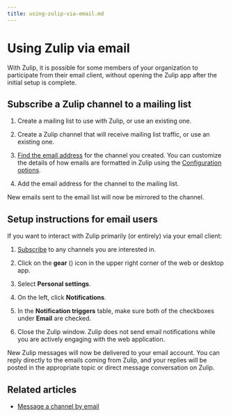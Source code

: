 ```yaml
---
title: using-zulip-via-email.md
---
```


# Using Zulip via email

With Zulip, it is possible for some members of your organization to participate
from their email client, without opening the Zulip app after the initial
setup is complete.

## Subscribe a Zulip channel to a mailing list

<Tabs>
<TabItem label="instructions-for-all-platforms">

1. Create a mailing list to use with Zulip, or use an existing one.

2. Create a Zulip channel that will receive mailing list traffic, or
   use an existing one.

3. [Find the email address](/help/message-a-channel-by-email#message-a-channel-by-email_1)
   for the channel you created. You can customize the details of how emails
   are formatted in Zulip using the
   [Configuration options][configuration-options].

[configuration-options]: /help/message-a-channel-by-email#configuration-options

4. Add the email address for the channel to the mailing list.

</TabItem>
</Tabs>

New emails sent to the email list will now be mirrored to the channel.

## Setup instructions for email users

If you want to interact with Zulip primarily (or entirely) via your email client:

<Tabs>
<TabItem label="instructions-for-all-platforms">

1. [Subscribe](/help/introduction-to-channels#browse-and-subscribe-to-channels) to any channels you are
interested in.



1. Click on the **gear** (<i class="zulip-icon zulip-icon-gear"></i>) icon in the upper
   right corner of the web or desktop app.

1. Select **Personal settings**.

1. On the left, click **Notifications**.



1.  In the **Notification triggers** table, make sure both of the checkboxes
    under **Email** are checked.

1. Close the Zulip window. Zulip does not send email notifications
   while you are actively engaging with the web application.

</TabItem>
</Tabs>

New Zulip messages will now be delivered to your email account. You
can reply directly to the emails coming from Zulip, and your replies
will be posted in the appropriate topic or direct message
conversation on Zulip.

## Related articles

* [Message a channel by email](/help/message-a-channel-by-email)


